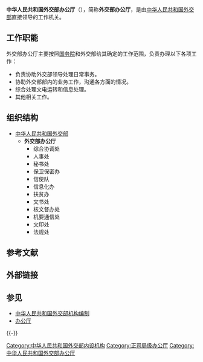 {{Pathnav|中华人民共和国国务院|中华人民共和国外交部}}
{{Infobox PRCG
|机构名称=中华人民共和国外交部办公厅
|标志1=Red_star.svg
|标志1说明=[[s:国务院关于国家行政机关和企业事业单位社会团体印章管理的规定|1999年规定]]：[[印章|印章]][[直径|直径]]4.2厘米，中央刊[[五角星|五角星]]，由[[中华人民共和国外交部|外交部]]制发。
|职位1=主任
|人员1=[[孙祥华|孙祥华]]
|职位2=副主任
|人员2=[[张吉明|张吉明]]、[[陈雯|陈雯]]、[[周侃|周侃]]
|成立时间=
|上级机构=[[中华人民共和国外交部|中华人民共和国外交部]]
|行政级别=正司局级
|组织法规=
|编制人数=
|批准内设机构数=
|地址1=[[北京市|北京市]]
|信息公开=
}}

'''中华人民共和国外交部办公厅'''（{{lang-en|'''General Office of the Ministry of Foreign Affairs of the People's Republic of China'''}}），简称'''外交部办公厅'''，是由[[中华人民共和国外交部|中华人民共和国外交部]]直接领导的工作机关。

==工作职能==
外交部办公厅主要按照[[中华人民共和国国务院|国务院]]和外交部给其确定的工作范围，负责办理以下各项工作：
*负责协助外交部领导处理日常事务。
*协助外交部部内的业务工作，沟通各方面的情况。
*综合处理文电运转和信息处理。
*其他相关工作。

==组织结构==
*[[中华人民共和国外交部|中华人民共和国外交部]]
**'''外交部办公厅'''
***综合协调处
***人事处
***秘书处
***保卫保密办
***信使队
***信息化办
***扶贫办
***文书处
***核文督办处
***机要通信处
***文印处
***法规处

==参考文献==
{{Reflist}}

==外部链接==

== 参见 ==
* [[中华人民共和国外交部机构编制|中华人民共和国外交部机构编制]]
* [[办公厅|办公厅]]

{{-}}
{{中华人民共和国外交部}}
{{Government-stub}}
[[Category:中华人民共和国外交部内设机构|Category:中华人民共和国外交部内设机构]]
[[Category:正司局级办公厅|Category:正司局级办公厅]]
[[Category:中华人民共和国外交部办公厅|Category:中华人民共和国外交部办公厅]]